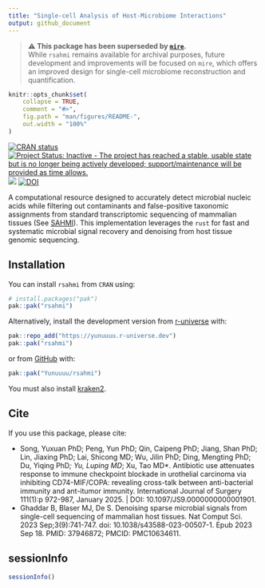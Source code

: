 ```yaml
---
title: "Single-cell Analysis of Host-Microbiome Interactions"
output: github_document
---
```


> **⚠️ This package has been superseded by [`mire`](https://github.com/WangLabCSU/mire).**  
> While `rsahmi` remains available for archival purposes, future development and improvements will be focused on `mire`, which offers an improved design for single-cell microbiome reconstruction and quantification.

<!-- README.md is generated from README.Rmd. Please edit that file -->

```r
knitr::opts_chunk$set(
    collapse = TRUE,
    comment = "#>",
    fig.path = "man/figures/README-",
    out.width = "100%"
)
```

<!-- badges: start -->
[![CRAN status](https://www.r-pkg.org/badges/version/rsahmi)](https://CRAN.R-project.org/package=rsahmi)
[![Project Status: Inactive - The project has reached a stable, usable state but is no longer being actively developed; support/maintenance will be provided as time allows.](https://www.repostatus.org/badges/latest/inactive.svg)](https://www.repostatus.org/#inactive)
[![](https://cranlogs.r-pkg.org/badges/rsahmi)](https://cran.r-project.org/package=rsahmi)
[![DOI](https://zenodo.org/badge/605180683.svg)](https://doi.org/10.5281/zenodo.15076675)
<!-- badges: end -->

A computational resource designed to accurately detect microbial nucleic acids
while filtering out contaminants and false-positive taxonomic assignments from
standard transcriptomic sequencing of mammalian tissues (See
[SAHMI](https://github.com/sjdlabgroup/SAHMI)). This implementation leverages
the `rust` for fast and systematic microbial signal recovery and denoising from
host tissue genomic sequencing.

## Installation
You can install `rsahmi` from `CRAN` using:
```r
# install.packages("pak")
pak::pak("rsahmi")
```

Alternatively, install the development version from
[r-universe](https://yunuuuu.r-universe.dev/rsahmi) with:

```r
pak::repo_add("https://yunuuuu.r-universe.dev")
pak::pak("rsahmi")
```

or from [GitHub](https://github.com/Yunuuuu/rsahmi) with:
```r
pak::pak("Yunuuuu/rsahmi")
```

You must also install [kraken2](https://github.com/DerrickWood/kraken2/wiki/Manual).

## Cite
If you use this package, please cite:

- Song, Yuxuan PhD; Peng, Yun PhD; Qin, Caipeng PhD; Jiang, Shan PhD; Lin,
 Jiaxing PhD; Lai, Shicong MD; Wu, Jilin PhD; Ding, Mengting PhD; Du, Yiqing
 PhD*; Yu, Luping MD*; Xu, Tao MD*. Antibiotic use attenuates response to immune
 checkpoint blockade in urothelial carcinoma via inhibiting CD74-MIF/COPA:
 revealing cross-talk between anti-bacterial immunity and ant-itumor immunity.
 International Journal of Surgery 111(1):p 972-987, January 2025. | DOI:
 10.1097/JS9.0000000000001901.
- Ghaddar B, Blaser MJ, De S. Denoising sparse microbial signals from
single-cell sequencing of mammalian host tissues. Nat Comput Sci. 2023
Sep;3(9):741-747. doi: 10.1038/s43588-023-00507-1. Epub 2023 Sep 18. PMID:
37946872; PMCID: PMC10634611.

## sessionInfo
```r
sessionInfo()
```
